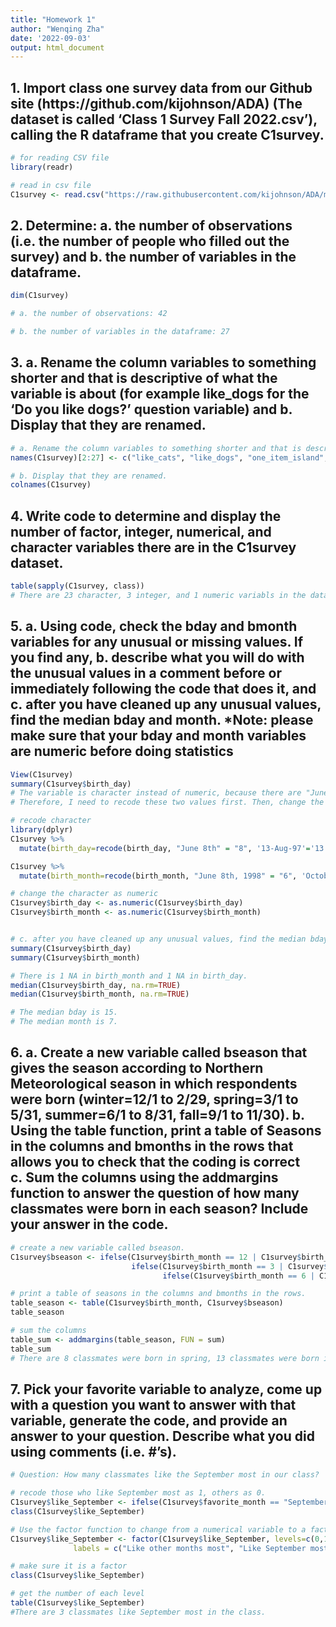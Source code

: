 ```yaml
---
title: "Homework 1"
author: "Wenqing Zha"
date: '2022-09-03'
output: html_document
---
```


## 1. Import class one survey data from our Github site (https://github.com/kijohnson/ADA) (The dataset is called ‘Class 1 Survey Fall 2022.csv’), calling the R dataframe that you create C1survey.

```r
# for reading CSV file
library(readr)

# read in csv file
C1survey <- read.csv("https://raw.githubusercontent.com/kijohnson/ADA/master/Class%201%20Survey%20Fall%202022.csv")
```


## 2. Determine: a. the number of observations (i.e. the number of people who filled out the survey) and b. the number of variables in the dataframe.

```r
dim(C1survey)

# a. the number of observations: 42

# b. the number of variables in the dataframe: 27
```


## 3. a. Rename the column variables to something shorter and that is descriptive of what the variable is about (for example like_dogs for the ‘Do you like dogs?’ question variable) and b. Display that they are renamed.

```r
# a. Rename the column variables to something shorter and that is descriptive of what the variable is about
names(C1survey)[2:27] <- c("like_cats", "like_dogs", "one_item_island", "slogan", "favorite_day_of_week", "lark_owl_hummingbird", "favorite_food", "favorite_drink", "favorite_season", "favorite_month", "hobby", "program", "specialization", "stat_software", "level_R", "comfort_coding", "time_coding", "three_things_to_learn", "research_Interest", "favorite_number", "birth_day", "birth_month", "home_country", "home_state", "home_city", "edu_level")

# b. Display that they are renamed.
colnames(C1survey)
```


## 4. Write code to determine and display the number of factor, integer, numerical, and character variables there are in the C1survey dataset.

```r
table(sapply(C1survey, class))
# There are 23 character, 3 integer, and 1 numeric variabls in the dataset.
```


## 5. a. Using code, check the bday and bmonth variables for any unusual or missing values. If you find any, b. describe what you will do with the unusual values in a comment before or immediately following the code that does it, and c. after you have cleaned up any unusual values, find the median bday and month. *Note: please make sure that your bday and month variables are numeric before doing statistics

```r

View(C1survey)
summary(C1survey$birth_day)
# The variable is character instead of numeric, because there are "June 8th", "13-Aug-97", "June 8th, 1998", "October", "August", and "March " in the dataset.
# Therefore, I need to recode these two values first. Then, change the character as numeric.

# recode character
library(dplyr)
C1survey %>% 
  mutate(birth_day=recode(birth_day, "June 8th" = "8", '13-Aug-97'='13')) -> C1survey

C1survey %>% 
  mutate(birth_month=recode(birth_month, "June 8th, 1998" = "6", 'October'='10', 'August' = '8', 'March ' = '3')) -> C1survey

# change the character as numeric
C1survey$birth_day <- as.numeric(C1survey$birth_day)
C1survey$birth_month <- as.numeric(C1survey$birth_month)


# c. after you have cleaned up any unusual values, find the median bday and month.
summary(C1survey$birth_day)
summary(C1survey$birth_month)

# There is 1 NA in birth_month and 1 NA in birth_day.
median(C1survey$birth_day, na.rm=TRUE)
median(C1survey$birth_month, na.rm=TRUE)

# The median bday is 15.
# The median month is 7.

```


## 6. a. Create a new variable called bseason that gives the season according to Northern Meteorological season in which respondents were born (winter=12/1 to 2/29, spring=3/1 to 5/31, summer=6/1 to 8/31, fall=9/1 to 11/30). b. Using the table function, print a table of Seasons in the columns and bmonths in the rows that allows you to check that the coding is correct c. Sum the columns using the addmargins function to answer the question of how many classmates were born in each season? Include your answer in the code.

```r
# create a new variable called bseason.
C1survey$bseason <- ifelse(C1survey$birth_month == 12 | C1survey$birth_month == 1 | C1survey$birth_month == 2, "winter",
                           ifelse(C1survey$birth_month == 3 | C1survey$birth_month == 4 | C1survey$birth_month == 5, "spring",
                                  ifelse(C1survey$birth_month == 6 | C1survey$birth_month == 7 | C1survey$birth_month == 8, "summer", "fall")))

# print a table of seasons in the columns and bmonths in the rows.
table_season <- table(C1survey$birth_month, C1survey$bseason)
table_season

# sum the columns
table_sum <- addmargins(table_season, FUN = sum)
table_sum
# There are 8 classmates were born in spring, 13 classmates were born in summer, 11 classmates were born in fall, and 9 classmates were born in winter.
```


## 7. Pick your favorite variable to analyze, come up with a question you want to answer with that variable, generate the code, and provide an answer to your question. Describe what you did using comments (i.e. #’s).

```r
# Question: How many classmates like the September most in our class?

# recode those who like September most as 1, others as 0.
C1survey$like_September <- ifelse(C1survey$favorite_month == "September",1,0)
class(C1survey$like_September)

# Use the factor function to change from a numerical variable to a factor variable and label levels
C1survey$like_September <- factor(C1survey$like_September, levels=c(0,1), 
              labels = c("Like other months most", "Like September most")) 

# make sure it is a factor
class(C1survey$like_September)

# get the number of each level
table(C1survey$like_September)
#There are 3 classmates like September most in the class.
```
